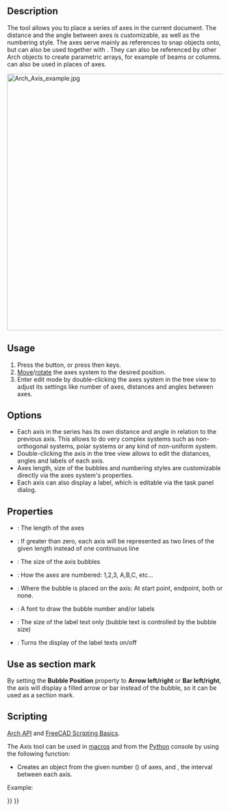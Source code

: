 <languages/>

<div class="mw-translate-fuzzy">
{{Docnav/tr
|[[Arch_CompAxis|Arch CompAxis]]
|[[Arch_AxisSystem|Axes system]]
|[[Arch_Workbench|Arch]]
|IconL=Arch_CompAxis.png
|IconC=Workbench_Arch.svg
|IconR=Arch_AxisSystem.png
}}
</div>

{{VeryImportantMessage|THIS COMMAND IS PART OF THE INTEGRATED [[BIM_Workbench|BIM WORKBENCH]] IN V1.0<br>
This page has been updated for that version.}}

<div class="mw-translate-fuzzy">
{{GuiCommand/tr
|Name=Arch Axis
|MenuLocation=Arch → Axis
|Workbenches=[[Arch_Workbench|Arch]]
|Shortcut={{KEY|A}} {{KEY|X}}
|SeeAlso=[[Arch AxisSystem|Axis System]], [[Arch Grid|Arch Grid]]
}}
</div>

==Description==

The {{Button|[[Image:Arch Axis.svg|16px]] [[Arch Axis|Arch Axis]]}} tool allows you to place a series of axes in the current document. The distance and the angle between axes is customizable, as well as the numbering style. The axes serve mainly as references to snap objects onto, but can also be used together with {{Button|[[Image:Arch_AxisSystem.svg|16px]] [[Arch AxisSystem|Arch AxisSystems]]}}. They can also be referenced by other Arch objects to create parametric arrays, for example of beams or columns. {{Button|[[Image:Arch Grid.svg|16px]] [[Arch Grid|Arch Grids]]}} can also be used in places of axes.

[[Image:Arch Axis example.jpg|600px]]
{{Caption|Two axes objects positioned perpendicularly to each other to create a grid}}

==Usage==

# Press the {{Button|[[Image:Arch_Axis.svg|16px]] [[Arch_Axis|Axis]]}} button, or press {{KEY|A}} then {{KEY|X}} keys.
# [[Draft Move|Move]]/[[Draft Rotate|rotate]] the axes system to the desired position.
# Enter edit mode by double-clicking the axes system in the tree view to adjust its settings like number of axes, distances and angles between axes.

==Options==

* Each axis in the series has its own distance and angle in relation to the previous axis. This allows to do very complex systems such as non-orthogonal systems, polar systems or any kind of non-uniform system.
* Double-clicking the axis in the tree view allows to edit the distances, angles and labels of each axis.
* Axes length, size of the bubbles and numbering styles are customizable directly via the axes system's properties.
* Each axis can also display a label, which is editable via the task panel dialog.

==Properties==

* {{PropertyData|Length}}: The length of the axes
* {{PropertyData|Limit}}: If greater than zero, each axis will be represented as two lines of the given length instead of one continuous line {{Version|0.20}}
* {{PropertyView|Bubble Size}}: The size of the axis bubbles
* {{PropertyView|Numeration style}}: How the axes are numbered: 1,2,3, A,B,C, etc...
* {{PropertyView|Bubble Position}}: Where the bubble is placed on the axis: At start point, endpoint, both or none.
* {{PropertyView|Font Name}}: A font to draw the bubble number and/or labels
* {{PropertyView|Font Size}}: The size of the label text only (bubble text is controlled by the bubble size)
* {{PropertyView|Show Labels}}: Turns the display of the label texts on/off

==Use as section mark==

By setting the '''Bubble Position''' property to '''Arrow left/right''' or '''Bar left/right''', the axis will display a filled arrow or bar instead of the bubble, so it can be used as a section mark. {{Version|0.20}}

==Scripting==

{{Emphasis|See also:}} [[Arch API|Arch API]] and [[FreeCAD Scripting Basics|FreeCAD Scripting Basics]].

The Axis tool can be used in [[Macros|macros]] and from the [[Python|Python]] console by using the following function:

{{Code|code=
Axes = makeAxis(num=5, size=1000, name="Axes")
}}

* Creates an {{incode|Axes}} object from the given number ({{incode|num}}) of axes, and {{incode|size}}, the interval between each axis.

Example:

{{Code|code=
import Draft, Arch

Axes = Arch.makeAxis(5, 1000)

Axes.ViewObject.LineWidth = 3
Axes.ViewObject.BubbleSize = 200
Axes.ViewObject.FontSize = 150

Axes2 = Arch.makeAxis(6, 500)

Axes2.ViewObject.LineWidth = 2
Axes2.ViewObject.BubbleSize = 200
Axes2.ViewObject.FontSize = 150
Axes2.ViewObject.NumberingStyle = "A,B,C"
FreeCAD.ActiveDocument.recompute()

Axes2.Length = 6000
Draft.rotate(Axes2, -90)
Draft.move(Axes2, FreeCAD.Vector(-1000, 2500, 0))
FreeCAD.ActiveDocument.recompute()
}}


<div class="mw-translate-fuzzy">
{{Docnav/tr
|[[Arch_CompAxis|Arch CompAxis]]
|[[Arch_AxisSystem|Axes system]]
|[[Arch_Workbench|Arch]]
|IconL=Arch_CompAxis.png
|IconC=Workbench_Arch.svg
|IconR=Arch_AxisSystem.png
}}
</div>

{{BIM_Tools_navi{{#translation:}}}}
{{Userdocnavi{{#translation:}}}}